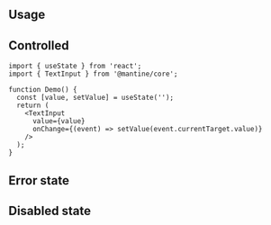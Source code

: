 

## Usage

<InputFeatures component="TextInput" element="input" />

<Demo data={TextInputDemos.usage} />

## Controlled

```tsx
import { useState } from 'react';
import { TextInput } from '@mantine/core';

function Demo() {
  const [value, setValue] = useState('');
  return (
    <TextInput
      value={value}
      onChange={(event) => setValue(event.currentTarget.value)}
    />
  );
}
```

<InputSections component="TextInput" />

<Demo data={TextInputDemos.sections} />

## Error state

<Demo data={TextInputDemos.error} />

## Disabled state

<Demo data={TextInputDemos.disabled} />

<StylesApiSelectors component="TextInput" />

<Demo data={TextInputDemos.stylesApi} />

<GetElementRef component="TextInput" refType="input" />

<InputAccessibility component="TextInput" />
